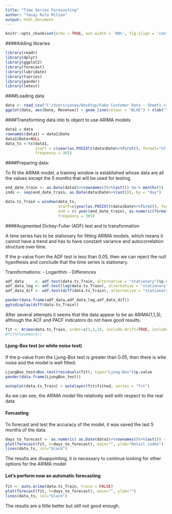 ```yaml
---
title: "Time Series Forecasting"
author: "Yanay Rolo Milian"
output: html_document
---
```


```r
knitr::opts_chunk$set(echo = TRUE, out.width = '80%', fig.align = 'center')
```

####Adding libraries

```r

library(readr)
library(dplyr)
library(ggplot2)
library(forecast)
library(lubridate)
library(tseries)
library(pander)
library(lmtest)


```

####Loading data

```r
data <- read_csv("C:/Users/yanay/Desktop/Fake Customer Data - Sheet1.csv") %>% as.data.frame()
ggplot(data, aes(Date, Revenue)) + geom_line(colour = "BLUE") + xlab("") + ylab("")
```

####Transforming data into ts object to use ARIMA models

```r
data1 = data
rownames(data1) = data1$Date
data1$Date=NULL
data_ts <-ts(data1, 
             start = c(year(as.POSIXlt(data$Date%>%first(), format="%Y-/%m-/%d")), 1), 
             frequency = 365)


```

####Preparing data: 

To fit the ARIMA model, a training window is established whose data are all the values except the 5 months that will be used for testing.

```r

end_date_train <- as.Date(data1%>%rownames()%>%last()) %m-% months(5)
inds <- seq(end_date_train, as.Date(data$Date%>%last()), by = "day")

data.ts_Train = window(data_ts, 
                       start=c(year(as.POSIXlt(data$Date%>%first(), format="%Y-/%m-/%d")), 1), 
                       end = c( year(end_date_train), as.numeric(format(inds[1], "%j"))),
                       frequency = 365)
```

####Augmented Dickey-Fuller (ADF) test and ts transformation

A time series has to be stationary for fitting ARIMA models, which means it cannot have a trend and has to have constant variance and autocorrelation structure over time.

If the p-value from the ADF test is less than 0.05, then we can reject the null hypothesis and conclude that the time series is stationary.

Transformations:
- Logarithm
- Differences

```r
adf_data     <- adf.test(data.ts_Train, alternative = "stationary")$p.value 
adf_data_log <- adf.test(log(data.ts_Train), alternative = "stationary")$p.value
adf_data_dif <- adf.test(diff(data.ts_Train), alternative = "stationary")$p.value
```

```r
pander(data.frame(adf_data,adf_data_log,adf_data_dif))
ggtsdisplay(diff(data.ts_Train))
```

After several attempts it seems that the data appear to be an ARIMA(1,1,3), although the ACF and PACF indicators do not have good results. 

```r
fit <- Arima(data.ts_Train, order=c(1,1,3), include.drift=TRUE, include.constant = TRUE)
#fit%>%summary()
```

#### Ljung-Box test (or white noise test)

If the p-value from the Ljung-Box test is greater than 0.05, then there is wite noise and the model is well fitted.

```r
LjungBox_test=Box.test(residuals(fit), type="Ljung-Box")$p.value 
pander(data.frame(LjungBox_test))
```

```r
autoplot(data.ts_Train) + autolayer(fit$fitted, series = "fit")
```

As we can see, the ARIMA model fits relatively well with respect to the real data


#### Forcasting

To forecast and test the accuracy of the model, it was saved the last 5 months of the data.


```r
days_to_forecast <- as.numeric( as.Date(data1%>%rownames()%>%last()) - end_date_train )
plot(forecast(fit, h=days_to_forecast), main="", ylab="Retail index")
lines(data_ts, col="black")
```

The results are disappointing, it is necessary to continue looking for other options for the ARIMA model

#### Let's perform now an automatic forecasting

```r
fit <- auto.arima(data.ts_Train, trace = FALSE)
plot(forecast(fit, h=days_to_forecast), main="", ylab="")
lines(data_ts, col="black")
```

The results are a little better but still not good enough.


